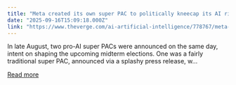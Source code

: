 ```yaml
---
title: "Meta created its own super PAC to politically kneecap its AI rivals"
date: "2025-09-16T15:09:18.000Z"
link: "https://www.theverge.com/ai-artificial-intelligence/778767/meta-mark-zuckerberg-super-pac-kneecap-ai-rivals-california"
---
```


In late August, two pro-AI super PACs were announced on the same day, intent on shaping the upcoming midterm elections. One was a fairly traditional super PAC, announced via a splashy press release, w...

[Read more](https://www.theverge.com/ai-artificial-intelligence/778767/meta-mark-zuckerberg-super-pac-kneecap-ai-rivals-california)
